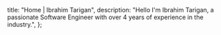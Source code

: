 
  title: "Home | Ibrahim Tarigan",
  description:
    "Hello I'm Ibrahim Tarigan, a passionate Software Engineer with over 4 years of experience in the industry.",
};

<Flex flexDirection="column" gap={2}>

<About />

<Flex gap="1rem">
  <SocialMedia platform="Email" />
  <SocialMedia platform="Phone" />
  <SocialMedia platform="CV" />
  <SocialMedia platform="Github" />
  <SocialMedia platform="LinkedIn" />
</Flex>

</Flex>